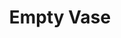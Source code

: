 ---
title: "Empty Vase"
meta_title: "Empty Vase craft"
description: "Craft de Empty Vase"
rank: "e"
draft: false
name: "Empty Vase"
recipe_img: "https://wiki.pokexgames.com/images/4/4f/Empty_Vase.png"
level: 10
craft_time: 300
result: 1
value_npc: 1
ingredients:
  - name: "Earth Ball"
    quantity: 100
    item_img: "https://wiki.pokexgames.com/images/8/8d/Earth_Ball.png"
    value_npc: 1
  - name: "Stone Orb"
    quantity: 3
    item_img: "https://wiki.pokexgames.com/images/a/a1/StoneOrb.png"
    value_npc: 1
---